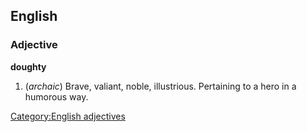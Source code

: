 == English ==
=== Adjective ===
[[Category:English adjectives]]
'''doughty'''
# (''archaic'') Brave, valiant, noble, illustrious.  Pertaining to a hero in a humorous way.
